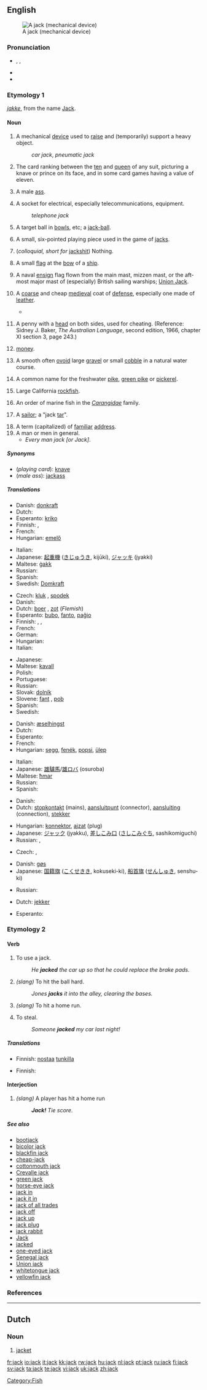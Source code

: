 {{wikipedia|dab=jack}}
{{also|Jack}}
==English==
[[Image:Jackscrew.gif|thumb|A jack (mechanical device)]]

===Pronunciation===
* {{enPR|jăk}}, {{IPA|/dʒæk/}}, {{SAMPA|/dZ{k/}}
* {{audio|en-us-jack.ogg|Audio (US)}}
* {{rhymes|æk}}

===Etymology 1===
''[[jakke]]'', from the name [[Jack]].

====Noun====
{{en-noun}}

# A mechanical [[device]] used to [[raise]] and (temporarily) support a heavy object.
#: ''car jack'', ''pneumatic jack''
# {{card games}} The card ranking between the [[ten]] and [[queen]] of any suit, picturing a knave or prince on its face, and in some card games having a value of eleven.
# {{zoology}} A male [[ass]].
# A socket for electrical, especially telecommunications, equipment.
#: ''telephone jack''
# {{sports}} A target ball in [[bowls]], etc; a [[jack-ball]].
# {{games}} A small, six-pointed playing piece used in the game of [[jacks]].
# (''colloquial, short for'' [[jackshit]]) Nothing.
# {{nautical}} A small [[flag]] at the [[bow]] of a [[ship]].
# {{nautical}} A naval [[ensign]] flag flown from the main mast, mizzen mast, or the aft-most major mast of (especially) British sailing warships; [[Union Jack]].
# {{military}} A [[coarse]] and cheap [[medieval]] coat of [[defense]], especially one made of [[leather]].
#* {{quote-book|year=1786|passage=The [[aketon]], [[gambeson]], [[vambasium]], and jack were military [[vestment]]s, calculated for the [[defence]] of the body, differing little from each other, except in their names, their materials and construction were nearly the same, the authorities quoted in the notes, [[shew]] they were all composed of many folds of linen, stuffed with [[cotton]], [[wool]] or [[hair]], [[quilt]]ed, and commonly covered with [[leather]], made of [[buck]] or [[doe]] skin.|author=Francis Grose|title=A Treatise on Ancient Armour and Weapons|page=15}}
# {{two-up}} A penny with a [[head]] on both sides, used for cheating.  (Reference: Sidney J. Baker, ''The Australian Language'', second edition, 1966, chapter XI section 3, page 243.)
# {{slang}} [[Money|money]].
# {{context|Appalachians|slang}} A smooth often [[ovoid]] large [[gravel]] or small [[cobble]] in a natural water course.
# {{fish}} A common name for the freshwater [[pike]], [[green pike]] or [[pickerel]].
# {{fish}} Large California [[rockfish]].
# {{fish}} An order of marine fish in the ''[[Carangidae]]'' family.
# {{context|nautical|obsolete}} A [[sailor]]; a "jack [[tar]]".
# A term (capitalized) of [[familiar]] [[address]].
# A man or men in general.
#* ''Every man jack [or Jack]''.

=====Synonyms=====
* (''playing card''): [[knave]]
* (''male ass''): [[jackass]]

=====Translations=====
{{trans-top|device for raising and supporting a heavy object}}
* Danish: [[donkraft]]
* Dutch: {{t-|nl|krik|f}}
* Esperanto: [[kriko]]
* Finnish: {{t-|fi|tunkki}}, {{t-|fi|nosturi}}
* French: {{t+|fr|cric|m}}
* Hungarian: [[emelő]]
{{trans-mid}}
* Italian: {{t+|it|cric|m}}
* Japanese: [[起重機]] ([[きじゅうき]], kijūki), [[ジャッキ]] (jyakki)
* Maltese: [[ġakk]]
* Russian: {{t|ru|домкрат|m|tr=domkrát|sc=Cyrl}}
* Spanish: {{t+|es|gato|m}}
* Swedish: [[Domkraft]]
{{trans-bottom}}

{{trans-top|playing card}}
* Czech: [[kluk]] {{m}}, [[spodek]] {{m}}
* Danish: {{t+|da|knægt}}
* Dutch: [[boer]] {{m}}, [[zot]] {{m}} (''Flemish'')
* Esperanto: [[bubo]], [[fanto]], [[paĝio]]
* Finnish: {{t+|fi|sotilas}}, {{t+|fi|jätkä}}, {{t-|fi|solttu}}
* French: {{t+|fr|valet|m}}
* German: {{t+|de|Bube|m}}
* Hungarian: {{t-|hu|bubi}}
* Italian: {{t-|it|fante|m}}
{{trans-mid}}
* Japanese: {{t-|ja|ジャック|tr=jyakku|sc=Jpan}}
* Maltese: [[kavall]] {{m}}
* Polish: {{t+|pl|walet|m}}
* Portuguese: {{t+|pt|valete|m}}
* Russian: {{t|ru|валет|m|tr=val'ét|sc=Cyrl}}
* Slovak: [[dolník]] {{m}}
* Slovene: [[fant]] {{m}}, [[pob]] {{m}}
* Spanish: {{t-|es|sota|f}}
* Swedish: {{t+|sv|knekt|c}}
{{trans-bottom}}

{{trans-top|male ass}}
* Danish: [[æselhingst]]
* Dutch: {{t+|nl|ezel|m}}
* Esperanto: {{t-|eo|azeno|xs=Esperanto}}
* French: {{t+|fr|âne|m}}
* Hungarian: [[segg]], [[fenék]], [[popsi]], [[ülep]]
{{trans-mid}}
* Italian: {{t+|it|asino|m}}
* Japanese: [[雄驢馬]]/[[雄ロバ]] (osuroba)
* Maltese: [[ħmar]] {{m}}
* Russian: {{t+|ru|осёл|m|tr=os'ól|sc=Cyrl}}
* Spanish: {{t+|es|asno|m}}
{{trans-bottom}}

{{trans-top|electrical socket}}
* Danish: {{t-|da|stik}}
* Dutch: [[stopkontakt]] {{n}} (mains), [[aansluitpunt]] {{n}} (connector), [[aansluiting]] {{f}} (connection), [[stekker]]
{{trans-mid}}
* Hungarian: [[konnektor]], [[ajzat]] {{m}} (plug)
* Japanese: [[ジャック]] (jyakku), [[差しこみ口]] ([[さしこみぐち]], sashikomiguchi)
* Russian: {{t+|ru|гнездо|n|tr=gn'ezdó|sc=Cyrl}}, {{t-|ru|разъём|m|tr=razjóm|sc=Cyrl}}
{{trans-bottom}}

{{trans-top|X-shaped metal structure}}
{{trans-mid}}
{{trans-bottom}}

{{trans-top|target ball in bowls}}
* Czech: {{t-|cs|prasátko|n}}, {{t-|cs|košonek|m}}
{{trans-mid}}
{{trans-bottom}}

{{trans-see|slang: nothing|[[jackshit]]}}

{{trans-top|flag at bow of ship}}
* Danish: [[gøs]]
* Japanese: [[国籍旗]] ([[こくせきき]], kokuseki-ki), [[船首旗]] ([[せんしゅき]], senshu-ki)
{{trans-mid}}
* Russian: {{t|ru|гюйс|m|tr=g'ujs|sc=Cyrl}}
{{trans-bottom}}

{{trans-top|coarse medieval coat}}
* Dutch: [[jekker]] {{m}}
{{trans-mid}}
* Esperanto: {{t-|eo|jako|xs=Esperanto}}
{{trans-bottom}}

===Etymology 2===

====Verb====
{{en-verb}}

# {{transitive}}  To use a jack.
#: ''He '''jacked''' the car up so that he could replace the brake pads.''
# {{transitive}}  {{baseball}} ''(slang)'' To hit the ball hard.
#: ''Jones '''jacks''' it into the alley, clearing the bases.''
# {{transitive}}  {{baseball}} ''(slang)'' To hit a home run.
# {{transitive}}  To steal.
#: ''Someone '''jacked''' my car last night!''

=====Translations=====
{{trans-top|To use a jack}}
* Finnish: [[nostaa]] [[tunkki|tunkilla]]
{{trans-mid}}
{{trans-bottom}}

{{trans-top|To hit the ball hard}}
{{trans-mid}}
{{trans-bottom}}

{{trans-top|To hit a home run}}
{{trans-mid}}
{{trans-bottom}}

{{trans-top|To steal}}
* Finnish: {{t+|fi|varastaa}}
{{trans-mid}}
{{trans-bottom}}

====Interjection====
{{en-intj}}

# {{baseball}} ''(slang)'' A player has hit a home run
#: '' '''Jack!''' Tie score.''

=====See also=====
* [[bootjack]]
* [[bicolor jack]]
* [[blackfin jack]]
* [[cheap-jack]]
* [[cottonmouth jack]]
* [[Crevalle jack]]
* [[green jack]]
* [[horse-eye jack]]
* [[jack in]]
* [[jack it in]]
* [[jack of all trades]]
* [[jack off]]
* [[jack up]]
* [[jack plug]]
* [[jack rabbit]]
* [[Jack]]
* [[jacked]]
* [[one-eyed jack]]
* [[Senegal jack]]
* [[Union jack]]
* [[whitetongue jack]]
* [[yellowfin jack]]

===References===
{{R:1913}}

[[Category:Fish]]

----

==Dutch==

===Noun===
{{nl-noun|g=n|pl=jacks}}

# [[jacket]]

[[fr:jack]]
[[io:jack]]
[[it:jack]]
[[kk:jack]]
[[rw:jack]]
[[hu:jack]]
[[nl:jack]]
[[pt:jack]]
[[ru:jack]]
[[fi:jack]]
[[sv:jack]]
[[ta:jack]]
[[te:jack]]
[[vi:jack]]
[[uk:jack]]
[[zh:jack]]
